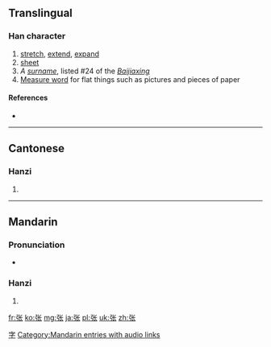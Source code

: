 {{also|張}}
==Translingual==

===Han character===
{{Han char|rn=57|rad=弓|as=04|sn=7|four=|canj=弓心人 (NPO)|ids=⿰[[弓]][[长]]}}

# [[stretch]], [[extend]], [[expand]]
# [[sheet]]
# ''A [[surname]]'', listed #24 of the ''[[:w:Baijiaxing|Baijiaxing]]''
# [[:w:Measure word|Measure word]] for flat things such as pictures and pieces of paper
====References====
* {{Han ref|kx=0357.211|hdz=20992.060|uh=5F20|ud=24352}}

----

==Cantonese==

===Hanzi===
{{yue-hanzi|jyut=zoeng1|y=jeung1|tra=張}}

# {{defn|lang=yue|sort=弓04}}

----

==Mandarin==

===Pronunciation===
* {{audio|zh-zhāng.ogg|audio}}

===Hanzi===
{{cmn-hanzi|tra=張|pin=[[zhāng]] ([[zhang1]]), [[Zhāng]] ([[Zhang1]]), [[zhàng]] ([[zhang4]])|wg=chang<sup>1</sup>, Chang<sup>1</sup>, chang<sup>4</sup>}}
# {{defn|lang=cmn|sort=弓04}}

[[Category:Mandarin surnames|字]]
[[Category:Mandarin entries with audio links]]

[[fr:张]]
[[ko:张]]
[[mg:张]]
[[ja:张]]
[[pl:张]]
[[uk:张]]
[[zh:张]]
